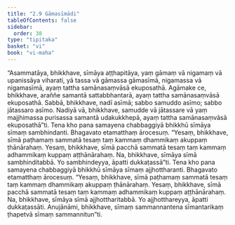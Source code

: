 ```yaml
---
title: "2.9 Gāmasīmādi"
tableOfContents: false
sidebar:
  order: 38
type: "tipitaka"
basket: "vi"
book: "vi-maha"
---
```



<DynamicBreadcrumb />

<Division number="147" book="vi-maha">

<Paragraph number="619" book="vi-maha">
“Asammatāya, bhikkhave, sīmāya aṭṭhapitāya, yaṃ gāmaṃ vā nigamaṃ vā upanissāya viharati, yā tassa vā gāmassa gāmasīmā, nigamassa vā nigamasīmā, ayaṃ tattha samānasaṃvāsā ekuposathā. Agāmake ce, bhikkhave, araññe samantā sattabbhantarā, ayaṃ tattha samānasaṃvāsā ekuposathā. Sabbā, bhikkhave, nadī asīmā; sabbo samuddo asīmo; sabbo jātassaro asīmo. Nadiyā vā, bhikkhave, samudde vā jātassare vā yaṃ majjhimassa purisassa samantā udakukkhepā, ayaṃ tattha samānasaṃvāsā ekuposathā”ti.
</Paragraph>

</Division>
<Division number="148" book="vi-maha">

<Paragraph number="620" book="vi-maha">
Tena kho pana samayena chabbaggiyā bhikkhū sīmāya sīmaṃ sambhindanti. Bhagavato etamatthaṃ ārocesuṃ. “Yesaṃ, bhikkhave, sīmā paṭhamaṃ sammatā tesaṃ taṃ kammaṃ dhammikaṃ akuppaṃ ṭhānārahaṃ. Yesaṃ, bhikkhave, sīmā pacchā sammatā tesaṃ taṃ kammaṃ adhammikaṃ kuppaṃ aṭṭhānārahaṃ. Na, bhikkhave, sīmāya sīmā sambhinditabbā. Yo sambhindeyya, āpatti dukkaṭassā”ti.
</Paragraph>

<Paragraph number="621" book="vi-maha">
Tena kho pana samayena chabbaggiyā bhikkhū sīmāya sīmaṃ ajjhottharanti. Bhagavato etamatthaṃ ārocesuṃ. “Yesaṃ, bhikkhave, sīmā paṭhamaṃ sammatā tesaṃ taṃ kammaṃ dhammikaṃ akuppaṃ ṭhānārahaṃ. Yesaṃ, bhikkhave, sīmā pacchā sammatā tesaṃ taṃ kammaṃ adhammikaṃ kuppaṃ aṭṭhānārahaṃ. Na, bhikkhave, sīmāya sīmā ajjhottharitabbā. Yo ajjhotthareyya, āpatti dukkaṭassāti. Anujānāmi, bhikkhave, sīmaṃ sammannantena sīmantarikaṃ ṭhapetvā sīmaṃ sammannitun”ti.
</Paragraph>
</Division>